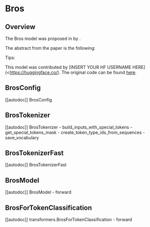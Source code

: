 <!--Copyright 2022 The HuggingFace Team. All rights reserved.

Licensed under the Apache License, Version 2.0 (the "License"); you may not use this file except in compliance with
the License. You may obtain a copy of the License at

http://www.apache.org/licenses/LICENSE-2.0

Unless required by applicable law or agreed to in writing, software distributed under the License is distributed on
an "AS IS" BASIS, WITHOUT WARRANTIES OR CONDITIONS OF ANY KIND, either express or implied. See the License for the
specific language governing permissions and limitations under the License.
-->

# Bros

## Overview

The Bros model was proposed in [<INSERT PAPER NAME HERE>](<INSERT PAPER LINK HERE>)  by <INSERT AUTHORS HERE>. <INSERT SHORT SUMMARY HERE>

The abstract from the paper is the following:

*<INSERT PAPER ABSTRACT HERE>*

Tips:

<INSERT TIPS ABOUT MODEL HERE>

This model was contributed by [INSERT YOUR HF USERNAME HERE](<https://huggingface.co/<INSERT YOUR HF USERNAME HERE>). The original code can be found [here](<INSERT LINK TO GITHUB REPO HERE>).

## BrosConfig

[[autodoc]] BrosConfig


## BrosTokenizer

[[autodoc]] BrosTokenizer
    - build_inputs_with_special_tokens
    - get_special_tokens_mask
    - create_token_type_ids_from_sequences
    - save_vocabulary


## BrosTokenizerFast

[[autodoc]] BrosTokenizerFast


## BrosModel

[[autodoc]] BrosModel
    - forward


## BrosForTokenClassification

[[autodoc]] transformers.BrosForTokenClassification
    - forward

